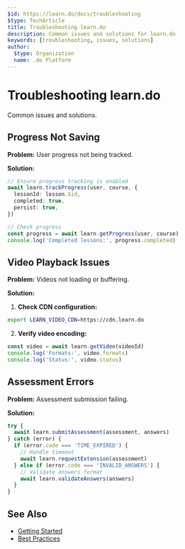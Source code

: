 ```yaml
---
$id: https://learn.do/docs/troubleshooting
$type: TechArticle
title: Troubleshooting learn.do
description: Common issues and solutions for learn.do
keywords: [troubleshooting, issues, solutions]
author:
  $type: Organization
  name: .do Platform
---
```


# Troubleshooting learn.do

Common issues and solutions.

## Progress Not Saving

**Problem:** User progress not being tracked.

**Solution:**

```typescript
// Ensure progress tracking is enabled
await learn.trackProgress(user, course, {
  lessonId: lesson.$id,
  completed: true,
  persist: true,
})

// Check progress
const progress = await learn.getProgress(user, course)
console.log('Completed lessons:', progress.completed)
```

## Video Playback Issues

**Problem:** Videos not loading or buffering.

**Solution:**

1. **Check CDN configuration:**

```bash
export LEARN_VIDEO_CDN=https://cdn.learn.do
```

2. **Verify video encoding:**

```typescript
const video = await learn.getVideo(videoId)
console.log('Formats:', video.formats)
console.log('Status:', video.status)
```

## Assessment Errors

**Problem:** Assessment submission failing.

**Solution:**

```typescript
try {
  await learn.submitAssessment(assessment, answers)
} catch (error) {
  if (error.code === 'TIME_EXPIRED') {
    // Handle timeout
    await learn.requestExtension(assessment)
  } else if (error.code === 'INVALID_ANSWERS') {
    // Validate answers format
    await learn.validateAnswers(answers)
  }
}
```

## See Also

- [Getting Started](./getting-started)
- [Best Practices](./best-practices)
